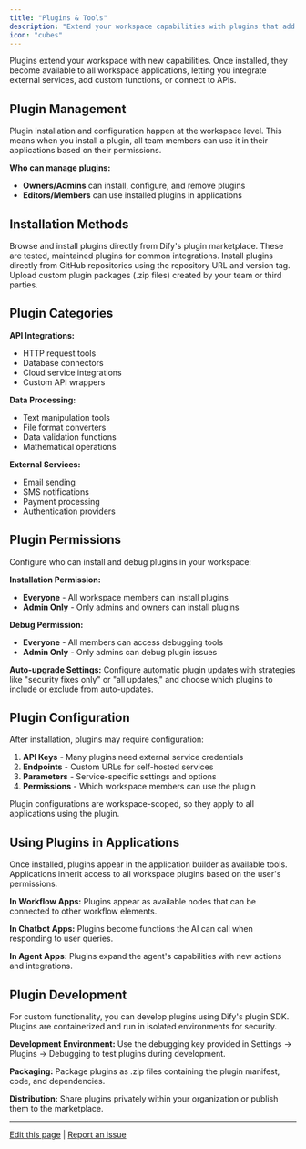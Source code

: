 ```yaml
---
title: "Plugins & Tools"
description: "Extend your workspace capabilities with plugins that add new functionality to all applications"
icon: "cubes"
---
```


Plugins extend your workspace with new capabilities. Once installed, they become available to all workspace applications, letting you integrate external services, add custom functions, or connect to APIs.

## Plugin Management

Plugin installation and configuration happen at the workspace level. This means when you install a plugin, all team members can use it in their applications based on their permissions.

**Who can manage plugins:**
- **Owners/Admins** can install, configure, and remove plugins
- **Editors/Members** can use installed plugins in applications

## Installation Methods

<Tabs>
  <Tab title="Marketplace">
    Browse and install plugins directly from Dify's plugin marketplace. These are tested, maintained plugins for common integrations.
  </Tab>
  
  <Tab title="GitHub">
    Install plugins directly from GitHub repositories using the repository URL and version tag.
  </Tab>
  
  <Tab title="Local Package">
    Upload custom plugin packages (.zip files) created by your team or third parties.
  </Tab>
</Tabs>

## Plugin Categories

**API Integrations:**
- HTTP request tools
- Database connectors
- Cloud service integrations
- Custom API wrappers

**Data Processing:**
- Text manipulation tools
- File format converters  
- Data validation functions
- Mathematical operations

**External Services:**
- Email sending
- SMS notifications
- Payment processing
- Authentication providers

## Plugin Permissions

Configure who can install and debug plugins in your workspace:

**Installation Permission:**
- **Everyone** - All workspace members can install plugins
- **Admin Only** - Only admins and owners can install plugins

**Debug Permission:**
- **Everyone** - All members can access debugging tools
- **Admin Only** - Only admins can debug plugin issues

**Auto-upgrade Settings:**
Configure automatic plugin updates with strategies like "security fixes only" or "all updates," and choose which plugins to include or exclude from auto-updates.

## Plugin Configuration

After installation, plugins may require configuration:

1. **API Keys** - Many plugins need external service credentials
2. **Endpoints** - Custom URLs for self-hosted services  
3. **Parameters** - Service-specific settings and options
4. **Permissions** - Which workspace members can use the plugin

Plugin configurations are workspace-scoped, so they apply to all applications using the plugin.

## Using Plugins in Applications

Once installed, plugins appear in the application builder as available tools. Applications inherit access to all workspace plugins based on the user's permissions.

**In Workflow Apps:** Plugins appear as available nodes that can be connected to other workflow elements.

**In Chatbot Apps:** Plugins become functions the AI can call when responding to user queries.

**In Agent Apps:** Plugins expand the agent's capabilities with new actions and integrations.

## Plugin Development

For custom functionality, you can develop plugins using Dify's plugin SDK. Plugins are containerized and run in isolated environments for security.

**Development Environment:**
Use the debugging key provided in Settings → Plugins → Debugging to test plugins during development.

**Packaging:**
Package plugins as .zip files containing the plugin manifest, code, and dependencies.

**Distribution:**
Share plugins privately within your organization or publish them to the marketplace.

---

[Edit this page](https://github.com/langgenius/dify-docs/edit/main/en/guides/workspace/plugins.mdx) | [Report an issue](https://github.com/langgenius/dify-docs/issues/new?template=docs.yml)